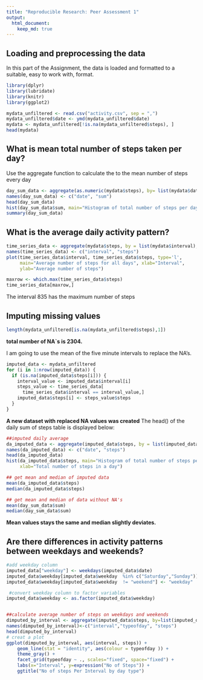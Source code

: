 ```yaml
---
title: "Reproducible Research: Peer Assessment 1"
output: 
  html_document:
    keep_md: true
---
```



## Loading and preprocessing the data
In this part of the Assignment, the data is loaded and formatted to a suitable, easy to work with, format.
```R

library(dplyr)
library(lubridate)
library(knitr)
library(ggplot2)

mydata_unfiltered <- read.csv("activity.csv", sep = ",")
mydata_unfiltered$date <- ymd(mydata_unfiltered$date)
mydata <- mydata_unfiltered[!is.na(mydata_unfiltered$steps), ]
head(mydata)
```


## What is mean total number of steps taken per day?

Use the aggregate function to calculate the to the mean number of steps every day

```R
day_sum_data <- aggregate(as.numeric(mydata$steps), by= list(mydata$date), sum)
names(day_sum_data) <- c("date", "sum")
head(day_sum_data)
hist(day_sum_data$sum, main="Histogram of total number of steps per day", xlab = "total number of steps per day")
summary(day_sum_data)

```
## What is the average daily activity pattern?
```R
time_series_data <- aggregate(mydata$steps, by = list(mydata$interval), mean)
names(time_series_data) <- c("interval", "steps")
plot(time_series_data$interval, time_series_data$steps, type='l', 
     main="Average number of steps for all days", xlab="Interval", 
     ylab="Average number of steps")

maxrow <- which.max(time_series_data$steps)
time_series_data[maxrow,]


```
The interval 835 has the maximum number of steps

## Imputing missing values
```R
length(mydata_unfiltered[is.na(mydata_unfiltered$steps),1])

```
**total number of NA`s is 2304.**

I am going to use the mean of the five minute intervals to replace the NA's.

```R

imputed_data <- mydata_unfiltered
for (i in 1:nrow(imputed_data)) {
  if (is.na(imputed_data$steps[i])) {
    interval_value <- imputed_data$interval[i]
    steps_value <- time_series_data[
      time_series_data$interval == interval_value,]
    imputed_data$steps[i] <- steps_value$steps
  }
}
```

**A new dataset with replaced NA values was created**
The head() of the daily sum of steps table is displayed below:
```R
##imputed daily average
da_imputed_data <- aggregate(imputed_data$steps, by = list(imputed_data$date), sum)
names(da_imputed_data) <- c("date", "steps")
head(da_imputed_data)
hist(da_imputed_data$steps, main="Histogram of total number of steps per day (imputed)", 
     xlab="Total number of steps in a day")

## get mean and median of imputed data
mean(da_imputed_data$steps)
median(da_imputed_data$steps)

## get mean and median of data without NA's
mean(day_sum_data$sum)
median(day_sum_data$sum)

```
**Mean values stays the same and median slightly deviates.**

## Are there differences in activity patterns between weekdays and weekends?

```R

#add weekday column
imputed_data["weekday"] <- weekdays(imputed_data$date)
imputed_data$weekday[imputed_data$weekday  %in% c("Saturday","Sunday")] <- "weekend"
imputed_data$weekday[imputed_data$weekday  != "weekend"] <- "weekday"

 #convert weekday column to factor variables
imputed_data$weekday <- as.factor(imputed_data$weekday)


##calculate average number of steps on weekdays and weekends
dimputed_by_interval <- aggregate(imputed_data$steps, by=list(imputed_data$interval, imputed_data$weekday), mean)
names(dimputed_by_interval)<-c("interval","typeofday", "steps")
head(dimputed_by_interval)
# creat a plot
ggplot(dimputed_by_interval, aes(interval, steps)) +
    geom_line(stat = "identity", aes(colour = typeofday )) +
    theme_gray() +
    facet_grid(typeofday ~ ., scales="fixed", space="fixed") +
    labs(x="Interval", y=expression("No of Steps")) +
    ggtitle("No of steps Per Interval by day type")

```



